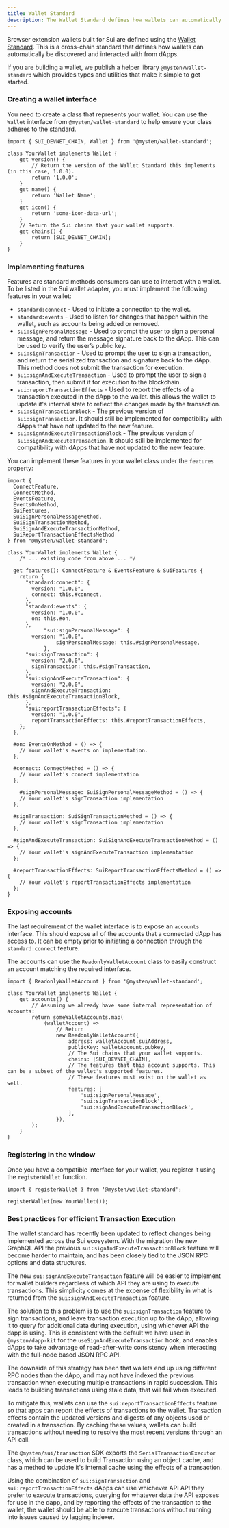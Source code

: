 ```yaml
---
title: Wallet Standard
description: The Wallet Standard defines how wallets can automatically be discovered and interacted with from dApps.
---
```


Browser extension wallets built for Sui are defined using the
[Wallet Standard](https://github.com/wallet-standard/wallet-standard/). This is a cross-chain
standard that defines how wallets can automatically be discovered and interacted with from dApps.

If you are building a wallet, we publish a helper library `@mysten/wallet-standard` which provides
types and utilities that make it simple to get started.

### Creating a wallet interface

You need to create a class that represents your wallet. You can use the `Wallet` interface from
`@mysten/wallet-standard` to help ensure your class adheres to the standard.

```tsx
import { SUI_DEVNET_CHAIN, Wallet } from '@mysten/wallet-standard';

class YourWallet implements Wallet {
	get version() {
		// Return the version of the Wallet Standard this implements (in this case, 1.0.0).
		return '1.0.0';
	}
	get name() {
		return 'Wallet Name';
	}
	get icon() {
		return 'some-icon-data-url';
	}
	// Return the Sui chains that your wallet supports.
	get chains() {
		return [SUI_DEVNET_CHAIN];
	}
}
```

### Implementing features

Features are standard methods consumers can use to interact with a wallet. To be listed in the Sui
wallet adapter, you must implement the following features in your wallet:

- `standard:connect` - Used to initiate a connection to the wallet.
- `standard:events` - Used to listen for changes that happen within the wallet, such as accounts
  being added or removed.
- `sui:signPersonalMessage` - Used to prompt the user to sign a personal message, and return the
  message signature back to the dApp. This can be used to verify the user’s public key.
- `sui:signTransaction` - Used to prompt the user to sign a transaction, and return the serialized
  transaction and signature back to the dApp. This method does not submit the transaction for
  execution.
- `sui:signAndExecuteTransaction` - Used to prompt the user to sign a transaction, then submit it
  for execution to the blockchain.
- `sui:reportTransactionEffects` - Used to report the effects of a transaction executed in the dApp
  to the wallet. this allows the wallet to update it's internal state to reflect the changes made by
  the transaction.
- `sui:signTransactionBlock` - The previous version of `sui:signTransaction`. It should still be
  implemented for compatibility with dApps that have not updated to the new feature.
- `sui:signAndExecuteTransactionBlock` - The previous version of `sui:signAndExecuteTransaction`. It
  should still be implemented for compatibility with dApps that have not updated to the new feature.

You can implement these features in your wallet class under the `features` property:

```tsx
import {
  ConnectFeature,
  ConnectMethod,
  EventsFeature,
  EventsOnMethod,
  SuiFeatures,
  SuiSignPersonalMessageMethod,
  SuiSignTransactionMethod,
  SuiSignAndExecuteTransactionMethod,
  SuiReportTransactionEffectsMethod
} from "@mysten/wallet-standard";

class YourWallet implements Wallet {
	/* ... existing code from above ... */

  get features(): ConnectFeature & EventsFeature & SuiFeatures {
    return {
      "standard:connect": {
        version: "1.0.0",
        connect: this.#connect,
      },
      "standard:events": {
        version: "1.0.0",
        on: this.#on,
      },
			"sui:signPersonalMessage": {
        version: "1.0.0",
				signPersonalMessage: this.#signPersonalMessage,
			},
      "sui:signTransaction": {
        version: "2.0.0",
        signTransaction: this.#signTransaction,
      },
      "sui:signAndExecuteTransaction": {
        version: "2.0.0",
        signAndExecuteTransaction: this.#signAndExecuteTransactionBlock,
      },
      "sui:reportTransactionEffects": {
        version: "1.0.0",
        reportTransactionEffects: this.#reportTransactionEffects,
    };
  },

  #on: EventsOnMethod = () => {
    // Your wallet's events on implementation.
  };

  #connect: ConnectMethod = () => {
    // Your wallet's connect implementation
  };

	#signPersonalMessage: SuiSignPersonalMessageMethod = () => {
    // Your wallet's signTransaction implementation
  };

  #signTransaction: SuiSignTransactionMethod = () => {
    // Your wallet's signTransaction implementation
  };

  #signAndExecuteTransaction: SuiSignAndExecuteTransactionMethod = () => {
    // Your wallet's signAndExecuteTransaction implementation
  };

  #reportTransactionEffects: SuiReportTransactionEffectsMethod = () => {
    // Your wallet's reportTransactionEffects implementation
  };
}
```

### Exposing accounts

The last requirement of the wallet interface is to expose an `accounts` interface. This should
expose all of the accounts that a connected dApp has access to. It can be empty prior to initiating
a connection through the `standard:connect` feature.

The accounts can use the `ReadonlyWalletAccount` class to easily construct an account matching the
required interface.

```tsx
import { ReadonlyWalletAccount } from '@mysten/wallet-standard';

class YourWallet implements Wallet {
	get accounts() {
		// Assuming we already have some internal representation of accounts:
		return someWalletAccounts.map(
			(walletAccount) =>
				// Return
				new ReadonlyWalletAccount({
					address: walletAccount.suiAddress,
					publicKey: walletAccount.pubkey,
					// The Sui chains that your wallet supports.
					chains: [SUI_DEVNET_CHAIN],
					// The features that this account supports. This can be a subset of the wallet's supported features.
					// These features must exist on the wallet as well.
					features: [
						'sui:signPersonalMessage',
						'sui:signTransactionBlock',
						'sui:signAndExecuteTransactionBlock',
					],
				}),
		);
	}
}
```

### Registering in the window

Once you have a compatible interface for your wallet, you register it using the `registerWallet`
function.

```tsx
import { registerWallet } from '@mysten/wallet-standard';

registerWallet(new YourWallet());
```

### Best practices for efficient Transaction Execution

The wallet standard has recently been updated to reflect changes being implemented across the Sui
ecosystem. With the migration the new GraphQL API the previous `sui:signAndExecuteTransactionBlock`
feature will become harder to maintain, and has been closely tied to the JSON RPC options and data
structures.

The new `sui:signAndExecuteTransaction` feature will be easier to implement for wallet builders
regardless of which API they are using to execute transactions. This simplicity comes at the expense
of flexibility in what is returned from the `sui:signAndExecuteTransaction` feature.

The solution to this problem is to use the `sui:signTransaction` feature to sign transactions, and
leave transaction execution up to the dApp, allowing it to query for additional data during
execution, using whichever API the dapp is using. This is consistent with the default we have used
in `@mysten/dapp-kit` for the `useSignAndExecuteTransaction` hook, and enables dApps to take
advantage of read-after-write consistency when interacting with the full-node based JSON RPC API.

The downside of this strategy has been that wallets end up using different RPC nodes than the dApp,
and may not have indexed the previous transaction when executing multiple transactions in rapid
succession. This leads to building transactions using stale data, that will fail when executed.

To mitigate this, wallets can use the `sui:reportTransactionEffects` feature so that apps can report
the effects of transactions to the wallet. Transaction effects contain the updated versions and
digests of any objects used or created in a transaction. By caching these values, wallets can build
transactions without needing to resolve the most recent versions through an API call.

The `@mysten/sui/transaction` SDK exports the `SerialTransactionExecutor` class, which can be used
to build Transaction using an object cache, and has a method to update it's internal cache using the
effects of a transaction.

Using the combination of `sui:signTransaction` and `sui:reportTransactionEffects` dApps can use
whichever API API they prefer to execute transactions, querying for whatever data the API exposes
for use in the dapp, and by reporting the effects of the transaction to the wallet, the wallet
should be able to execute transactions without running into issues caused by lagging indexer.
